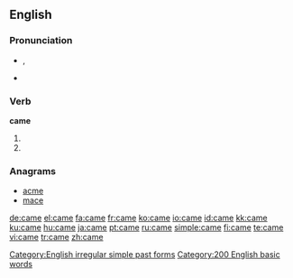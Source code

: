 {{wikipedia|Came (disambiguation)}}
==English==

{{rank|those|own|old|106|came|men|come|without}}

===Pronunciation===
*{{IPA|/'keɪm/}}, {{SAMPA|/"keIm/}}
*{{audio|en-us-came.ogg|Audio (US)}}
*:{{rhymes|eɪm}}

===Verb===
'''came'''

# {{simple past of|[[come]]}} 
# {{simple past of|[[cum]]}}

===Anagrams===
*[[acme]]
*[[mace]]

[[Category:English irregular simple past forms]]
[[Category:200 English basic words]]

[[de:came]]
[[el:came]]
[[fa:came]]
[[fr:came]]
[[ko:came]]
[[io:came]]
[[id:came]]
[[kk:came]]
[[ku:came]]
[[hu:came]]
[[ja:came]]
[[pt:came]]
[[ru:came]]
[[simple:came]]
[[fi:came]]
[[te:came]]
[[vi:came]]
[[tr:came]]
[[zh:came]]